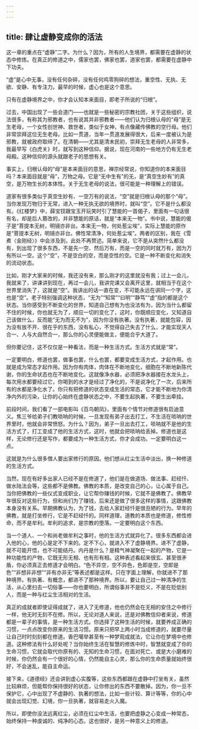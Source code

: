 ```yaml
---
---
---
```

title: 肆让虚静变成你的活法
---




这一章的重点在“虚静”二字。为什么？因为，所有的人生境界，都需要在虚静的状态中修炼。在真正的修道之中，儒家也罢，佛家也罢，道家也罢，都需要在虚静中下功夫。

“虚”是心中无事，没有任何杂碎，没有任何鸡零狗碎的想法，重空性、无执、无欲、安静、有专注力。最早的时候，虚心也是这个意思。

只有在虚静境界之中，你才会认知本来面目，即老子所说的“归根”。

过去，中国出现了一些会道门——也就是一些秘密的宗教社团，关于这些组织，说法很多，有称其为邪教者，也有说其并非邪教者——他们认为归根认母的“母”是无生老母，一个女性创世神、救世者，类似于女神，有点像藏传佛教的空行母。他们非常崇拜这位无生老母。比如一贯道，当年一贯道发展得很大，后来一度被认为是邪教，就被政府取缔了。在清朝——尤其是清末民初，崇拜无生老母的人非常多，我最早写《白虎关》时，就写到这种信仰。据说，现在河南的一些地方仍有无生老母殿。这种信仰的源头就跟老子的思想有关。

事实上，归根认母的“母”是本来面目的意思，禅宗经常说，你知道你的本来面目吗？本来面目就是“母”，万物之母。它是“无中生有”的无，是“真空生妙有”的真空，是万物生长的本体性。关于无生老母的说法，很可能是一种理解上的错误。

道家有很多类似于真空生妙有、一空万有的说法，“空”就是归根认母的那个“母”。当你发现万物归于无常，进入一种无执无欲的境界时，就叫“空”。它不是什么都没有。《红楼梦》中，薛宝钗跟宝玉开玩笑时引了慧能的一首偈子，里面有一句话很有名，却是后人篡改的，并非慧能的原话，就是“本来无一物”。书中说，慧能的偈子是“菩提本无树，明镜亦非台。本来无一物，何处惹尘埃”，实际上慧能的原作是“菩提本无树，明镜亦非台。佛性常清净，何处惹尘埃”。两者的区别，我在《雪煮〈金刚经〉》中会涉及到，此处不再赘述。简单来说，它不是从突然什么都没有，到出现了很多东西，不是先一空、然后万有，而是一空的同时就万有，因为万有所以一空。这个“空”，不是空白的空，而是空性的空。它是一种不断变化和消失的流动状态。

比如，刚才大家来的时候，我还没有来，那么刚才的这里就没有我；过上一会儿，我就来了，讲课讲到现在，再过一会儿，我讲完课又会离开这里，就相当于在这个世界里消失了，这就是“空”。我讲出的话一直在变，不可能永远在讲同一个字，这也是“空”。老子特别强调这种状态，“无为”“知常”“曰明”“静笃”“虚”指的都是这个状态。当你感受到不断变化的世界，知道自己想有为也没法有为，因为当什么都留不住的时候，你也就无为了，顺应一切的变化了，这时，你既顺应变化，又知道自己该做什么，反而能“无为而无不为”，因为你没有执著。没有执著，就能包容，因为没有放不开、很在乎的东西，没有私心，不觉得自己失去了什么，才能实现天人合一、人与大自然合一，那么你的心灵便能做主，便能合乎大道了。

但你要记住，这不仅仅是一种看法，而是一种生活方式。生活方式就是“常”。

一定要明白，修道也罢，做事也罢，什么也罢，都要变成生活方式，才起作用。也就是成为常态才起作用。因为你有肉体，肉体在不断地变化，细胞在不断地新陈代谢，你的生命状态也在不断地变化。这就像净水器，必须把净水器接在水龙头上，每次用水都要经过它，你喝到的水才是经过了净化的，不是说净化了一次，后来所有的水都是净化水了。你只有把修道的状态变成生活的常态，它才能不断地为你清净内外的污染，让你的心始终在虚静状态之中，不要生起执著，不要生出牵挂。

前段时间，我们看了一部电影叫《百鸟朝凤》，里面有个情节对修道很有启迪意义。焦三爷给弟子们教唢呐的时候，一旦发现有弟子出去打工，不生活在唢呐的世界里时，他就会非常愤怒。为什么？因为，弟子一旦出去打工，唢呐就不是他的生活方式了，打工变成了他的生活方式，这时，他就会把唢呐给丢掉。修道也是这样，无论修行还是写作，都要成为一种生活方式，你才会成功。一定要明白这一点。

这就是为什么很多僧人要出家修行的原因。他们想从红尘生活中淡出，换一种修道的生活方式。

当然，现在有好多出家人已经不是在修道了，他们是在做道场、做法事、赶经忏、做水陆法会等，这些都不是佛教。佛教的本质，是改变自己的心，让心属于自己。当你把佛教的一些仪式变成职业，让它帮你赚钱的时候，它就不是佛教了。佛教早年很反对这些行为，但和尚们为了赚钱，后来还是做了很多这样的事情，这跟佛教本身没有关系。早期佛教认为，为了钱，去给人家赶经忏是很丑陋的行为。早年的佛教，就是打坐修行，它是不赶经忏的。同样道理，道教的本质也是修道，修性修命，而不是牟利。牟利的追求，是宗教的堕落。一定要明白这个东西。

当一个道人、一个和尚老做牟利之事时，他的生活方式就异化了。很多东西都会进入他的心，他的心是定不下来的。定不下心，就进入不了虚静境界。进不了虚静，就不可能开悟，也不可能结丹。内丹是什么？是精气神凝聚在一起的产物，它是一种功能性的产物，它既无形无相、也有形有相。这种表述看起来很玄、甚至很矛盾，你必须真正去修道才会明白。“色不异空，空不异色，色即是空，空即是色”“非想非非想”“非有亦非无”等表述都是这样。只在字面上理解，你就进不了那种境界。有执著、有概念，都进不了那种境界。所以，要让自己过一种清净的生活，从心里扫去一切俗事——你也要明白，所谓俗事并不是贬义，不是在贬低别人，而是一种与红尘生活相对的生活。

真正的成就者即使证得成就了，进入了无修道，他也仍然会在无相的安住之中修行一样，他无时无刻不在修。所以，无论对道人来说，还是对佛教信仰者来说，修道都是一辈子的事情，是一种生活方式。你选择了这种生活的时候，就要养成正确的习惯，一点点改变你原来的生活习惯。原来只把早上两小时当成修道的，就要尽量让自己时时刻刻都在修道。香巴噶举甚至有一种梦观成就法，它让你在梦境中也修道。这种修法有什么好处呢？当你始终生活在智慧的修炼中时，智慧就变成了你的生命习惯，它就会取代你原有的、无知的生命习惯，在面对死亡、或是大小磨难的时候，你仍然会有一个很好的心情，仍然能自主心灵，那么你的生命质量就始终很好，不会迷乱，能自主命运。

接下来，《道德经》还会讲到虚心实腹等，这些东西都跟在虚静中打坐有关，虽然比较麻烦，但能帮你保持很好的状态，让你修出的东西不要散掉。因为，你一旦不保护它，心中出现了不虚静的、执著的想法，比如一些计较、算计等等，你的心中就会出现幻觉、幻境，你一旦执著，就容易走火入魔。

所以，即使你没法远离红尘，必须在红尘中生活，也要把虚静之心变成一种常态，始终保持一种虔诚的、纯净的心态。这也很好，是另一种意义上的修道。
